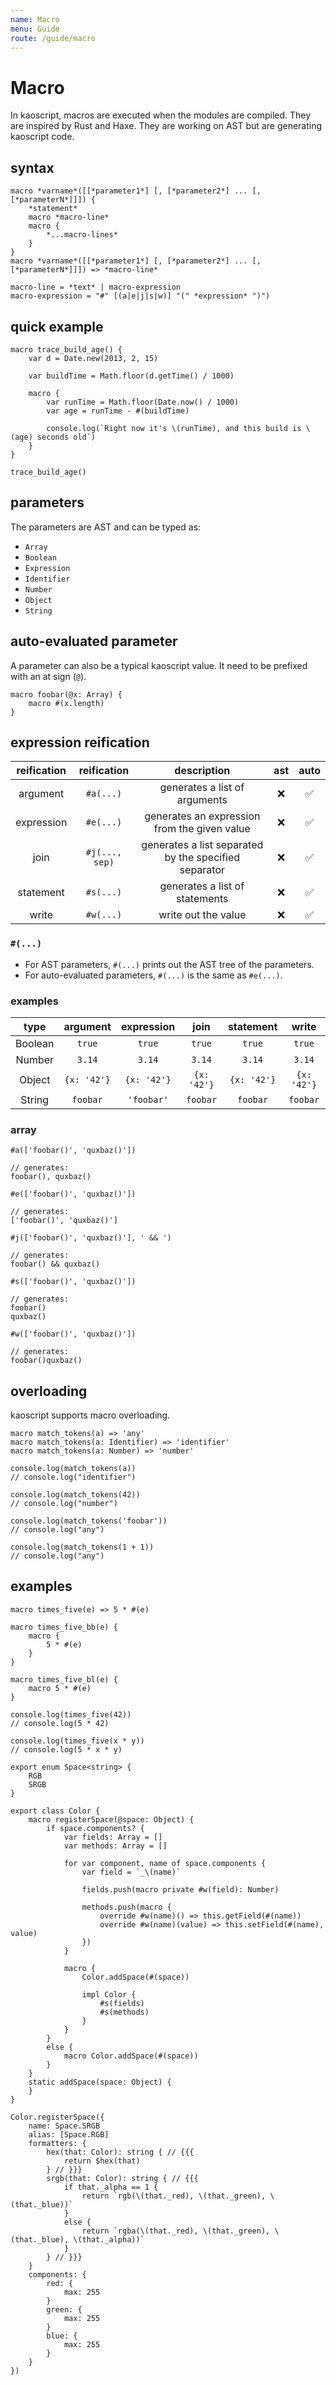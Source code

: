 ```yaml
---
name: Macro
menu: Guide
route: /guide/macro
---
```


# Macro

In kaoscript, macros are executed when the modules are compiled. They are inspired by Rust and Haxe.
They are working on AST but are generating kaoscript code.

## syntax

```syntax
macro *varname*([[*parameter1*] [, [*parameter2*] ... [, [*parameterN*]]]) {
	*statement*
	macro *macro-line*
	macro {
		*...macro-lines*
	}
}
macro *varname*([[*parameter1*] [, [*parameter2*] ... [, [*parameterN*]]]) => *macro-line*

macro-line = *text* | macro-expression
macro-expression = "#" [(a|e|j|s|w)] "(" *expression* ")")
```

## quick example

```kaoscript
macro trace_build_age() {
	var d = Date.new(2013, 2, 15)

	var buildTime = Math.floor(d.getTime() / 1000)

	macro {
		var runTime = Math.floor(Date.now() / 1000)
		var age = runTime - #(buildTime)

		console.log(`Right now it's \(runTime), and this build is \(age) seconds old`)
	}
}

trace_build_age()
```

## parameters

The parameters are AST and can be typed as:

- `Array`
- `Boolean`
- `Expression`
- `Identifier`
- `Number`
- `Object`
- `String`

## auto-evaluated parameter

A parameter can also be a typical kaoscript value. It need to be prefixed with an at sign (`@`).

```kaoscript
macro foobar(@x: Array) {
	macro #(x.length)
}
```

## expression reification

| reification |  reification   |                      description                      | ast | auto |
| :---------: | :------------: | :---------------------------------------------------: | :-: | :--: |
|  argument   |   `#a(...)`    |             generates a list of arguments             | ❌  |  ✅  |
| expression  |   `#e(...)`    |     generates an expression from the given value      | ❌  |  ✅  |
|    join     | `#j(..., sep)` | generates a list separated by the specified separator | ❌  |  ✅  |
|  statement  |   `#s(...)`    |            generates a list of statements             | ❌  |  ✅  |
|    write    |   `#w(...)`    |                  write out the value                  | ❌  |  ✅  |

### `#(...)`

- For AST parameters, `#(...)` prints out the AST tree of the parameters.
- For auto-evaluated parameters, `#(...)` is the same as `#e(...)`.

### examples

|  type   |  argument   | expression  |    join     |  statement  |    write    |
| :-----: | :---------: | :---------: | :---------: | :---------: | :---------: |
| Boolean |   `true`    |   `true`    |   `true`    |   `true`    |   `true`    |
| Number  |   `3.14`    |   `3.14`    |   `3.14`    |   `3.14`    |   `3.14`    |
| Object  | `{x: '42'}` | `{x: '42'}` | `{x: '42'}` | `{x: '42'}` | `{x: '42'}` |
| String  |  `foobar`   | `'foobar'`  |  `foobar`   |  `foobar`   |  `foobar`   |

### array

```kaoscript
#a(['foobar()', 'quxbaz()'])

// generates:
foobar(), quxbaz()
```

```kaoscript
#e(['foobar()', 'quxbaz()'])

// generates:
['foobar()', 'quxbaz()']
```

```kaoscript
#j(['foobar()', 'quxbaz()'], ' && ')

// generates:
foobar() && quxbaz()
```

```kaoscript
#s(['foobar()', 'quxbaz()'])

// generates:
foobar()
quxbaz()
```

```kaoscript
#w(['foobar()', 'quxbaz()'])

// generates:
foobar()quxbaz()
```

## overloading

kaoscript supports macro overloading.

```kaoscript
macro match_tokens(a) => 'any'
macro match_tokens(a: Identifier) => 'identifier'
macro match_tokens(a: Number) => 'number'

console.log(match_tokens(a))
// console.log("identifier")

console.log(match_tokens(42))
// console.log("number")

console.log(match_tokens('foobar'))
// console.log("any")

console.log(match_tokens(1 + 1))
// console.log("any")
```

## examples

```kaoscript
macro times_five(e) => 5 * #(e)

macro times_five_bb(e) {
	macro {
		5 * #(e)
	}
}

macro times_five_bl(e) {
	macro 5 * #(e)
}

console.log(times_five(42))
// console.log(5 * 42)

console.log(times_five(x * y))
// console.log(5 * x * y)
```

```kaoscript
export enum Space<string> {
	RGB
	SRGB
}

export class Color {
	macro registerSpace(@space: Object) {
		if space.components? {
			var fields: Array = []
			var methods: Array = []

			for var component, name of space.components {
				var field = `_\(name)`

				fields.push(macro private #w(field): Number)

				methods.push(macro {
					override #w(name)() => this.getField(#(name))
					override #w(name)(value) => this.setField(#(name), value)
				})
			}

			macro {
				Color.addSpace(#(space))

				impl Color {
					#s(fields)
					#s(methods)
				}
			}
		}
		else {
			macro Color.addSpace(#(space))
		}
	}
	static addSpace(space: Object) {
	}
}

Color.registerSpace({
	name: Space.SRGB
	alias: [Space.RGB]
	formatters: {
		hex(that: Color): string { // {{{
			return $hex(that)
		} // }}}
		srgb(that: Color): string { // {{{
			if that._alpha == 1 {
				return `rgb(\(that._red), \(that._green), \(that._blue))`
			}
			else {
				return `rgba(\(that._red), \(that._green), \(that._blue), \(that._alpha))`
			}
		} // }}}
	}
	components: {
		red: {
			max: 255
		}
		green: {
			max: 255
		}
		blue: {
			max: 255
		}
	}
})
```
